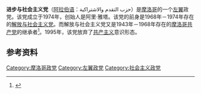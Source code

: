 '''进步与社会主义党'''（[[阿拉伯语|阿拉伯语]]：حزب التقدم والاشتراكية）是[[摩洛哥|摩洛哥]]的一个[[左翼|左翼]]政党。该党成立于1974年，创始人是阿里·雅塔。该党的前身是1968年－1974年存在的[[解放与社会主义党|解放与社会主义党]]。而解放与社会主义党又是1943年－1968年存在的[[摩洛哥共产党|摩洛哥共产党]]的继承者<ref>{{Cite web |url=http://www.fmprc.gov.cn/web/gjhdq_676201/gj_676203/fz_677316/1206_678212/1206x0_678214/ |title=摩洛哥国家概况 |accessdate=2017-08-07 |archive-date=2017-08-07 |archive-url=https://web.archive.org/web/20170807192036/http://www.fmprc.gov.cn/web/gjhdq_676201/gj_676203/fz_677316/1206_678212/1206x0_678214/ |dead-url=no }}</ref>。1995年，该党放弃了[[共产主义|共产主义]]意识形态。

==参考资料==
{{reflist}}

[[Category:摩洛哥政党|Category:摩洛哥政党]]
[[Category:左翼政党|Category:左翼政党]]
[[Category:社会主义政党|Category:社会主义政党]]